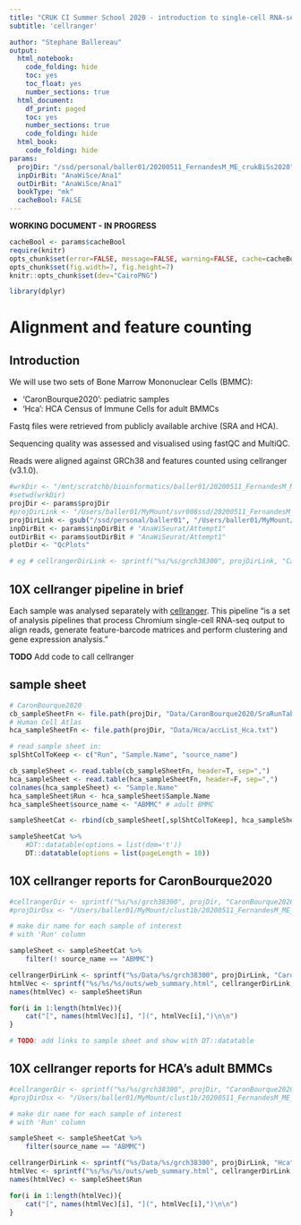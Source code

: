 ```yaml
---
title: "CRUK CI Summer School 2020 - introduction to single-cell RNA-seq analysis"
subtitle: 'cellranger'

author: "Stephane Ballereau"
output:
  html_notebook:
    code_folding: hide
    toc: yes
    toc_float: yes
    number_sections: true
  html_document:
    df_print: paged
    toc: yes
    number_sections: true
    code_folding: hide
  html_book:
    code_folding: hide
params:
  projDir: "/ssd/personal/baller01/20200511_FernandesM_ME_crukBiSs2020"
  inpDirBit: "AnaWiSce/Ana1"
  outDirBit: "AnaWiSce/Ana1"
  bookType: "mk"
  cacheBool: FALSE
---
```


**WORKING DOCUMENT - IN PROGRESS**

<!--
TODO:
-->


```r
cacheBool <- params$cacheBool
require(knitr)
opts_chunk$set(error=FALSE, message=FALSE, warning=FALSE, cache=cacheBool)
opts_chunk$set(fig.width=7, fig.height=7)
knitr::opts_chunk$set(dev="CairoPNG")
```

```r
library(dplyr)
```

# Alignment and feature counting {#AliFeatCountTop}

## Introduction

We will use two sets of Bone Marrow Mononuclear Cells (BMMC):

* 'CaronBourque2020': pediatric samples
* 'Hca': HCA Census of Immune Cells for adult BMMCs

Fastq files were retrieved from publicly available archive (SRA and HCA). 

Sequencing quality was assessed and visualised using fastQC and MultiQC.

Reads were aligned against GRCh38 and features counted using cellranger (v3.1.0).

```r
#wrkDir <- "/mnt/scratchb/bioinformatics/baller01/20200511_FernandesM_ME_crukBiSs2020/CaronBourque2020/grch38300"
#setwd(wrkDir)
projDir <- params$projDir
#projDirLink <- "/Users/baller01/MyMount/svr008ssd/20200511_FernandesM_ME_crukBiSs2020"
projDirLink <- gsub("/ssd/personal/baller01", "/Users/baller01/MyMount/svr008ssd", projDir)
inpDirBit <- params$inpDirBit # "AnaWiSeurat/Attempt1"
outDirBit <- params$outDirBit # "AnaWiSeurat/Attempt1"
plotDir <- "QcPlots"

# eg # cellrangerDirLink <- sprintf("%s/%s/grch38300", projDirLink, "CaronBourque2020")
```

## 10X cellranger pipeline in brief

Each sample was analysed separately with [cellranger](https://support.10xgenomics.com/single-cell-gene-expression/software/pipelines/latest/what-is-cell-ranger).
This pipeline "is a set of analysis pipelines that process Chromium single-cell RNA-seq output to align reads, generate feature-barcode matrices and perform clustering and gene expression analysis."

**TODO** Add code to call cellranger

## sample sheet

```r
# CaronBourque2020
cb_sampleSheetFn <- file.path(projDir, "Data/CaronBourque2020/SraRunTable.txt")
# Human Cell Atlas
hca_sampleSheetFn <- file.path(projDir, "Data/Hca/accList_Hca.txt")

# read sample sheet in:
splShtColToKeep <- c("Run", "Sample.Name", "source_name")

cb_sampleSheet <- read.table(cb_sampleSheetFn, header=T, sep=",")
hca_sampleSheet <- read.table(hca_sampleSheetFn, header=F, sep=",")
colnames(hca_sampleSheet) <- "Sample.Name"
hca_sampleSheet$Run <- hca_sampleSheet$Sample.Name
hca_sampleSheet$source_name <- "ABMMC" # adult BMMC

sampleSheetCat <- rbind(cb_sampleSheet[,splShtColToKeep], hca_sampleSheet[,splShtColToKeep])
```

```r
sampleSheetCat %>%
	#DT::datatable(options = list(dom='t'))
	DT::datatable(options = list(pageLength = 10))
```

## 10X cellranger reports for CaronBourque2020

```r
#cellrangerDir <- sprintf("%s/%s/grch38300", projDir, "CaronBourque2020")
#projDirOsx <- "/Users/baller01/MyMount/clust1b/20200511_FernandesM_ME_crukBiSs2020"

# make dir name for each sample of interest
# with 'Run' column

sampleSheet <- sampleSheetCat %>%
	filter(! source_name == "ABMMC")

cellrangerDirLink <- sprintf("%s/Data/%s/grch38300", projDirLink, "CaronBourque2020")
htmlVec <- sprintf("%s/%s/%s/outs/web_summary.html", cellrangerDirLink, sampleSheet$Run, sampleSheet$Run)
names(htmlVec) <- sampleSheet$Run

for(i in 1:length(htmlVec)){
	cat("[", names(htmlVec)[i], "](", htmlVec[i],")\n\n")
}

# TODO: add links to sample sheet and show with DT::datatable
```

## 10X cellranger reports for HCA's adult BMMCs

```r
#cellrangerDir <- sprintf("%s/%s/grch38300", projDir, "CaronBourque2020")
#projDirOsx <- "/Users/baller01/MyMount/clust1b/20200511_FernandesM_ME_crukBiSs2020"

# make dir name for each sample of interest
# with 'Run' column

sampleSheet <- sampleSheetCat %>%
	filter(source_name == "ABMMC")

cellrangerDirLink <- sprintf("%s/Data/%s/grch38300", projDirLink, "Hca")
htmlVec <- sprintf("%s/%s/%s/outs/web_summary.html", cellrangerDirLink, sampleSheet$Run, sampleSheet$Run)
names(htmlVec) <- sampleSheet$Run

for(i in 1:length(htmlVec)){
	cat("[", names(htmlVec)[i], "](", htmlVec[i],")\n\n")
}
```
